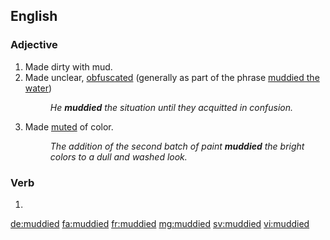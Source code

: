 ==English==

===Adjective===
{{en-adj}}

# Made dirty with mud.
# Made unclear, [[obfuscated]] (generally as part of the phrase [[muddied the water]])
#: ''He '''muddied''' the situation until they acquitted in confusion.''
# Made [[muted]] of color.
#: ''The addition of the second batch of paint '''muddied''' the bright colors to a dull and washed look.''

===Verb===
{{head|en}}

# {{en-past of|muddy}}

[[de:muddied]]
[[fa:muddied]]
[[fr:muddied]]
[[mg:muddied]]
[[sv:muddied]]
[[vi:muddied]]
